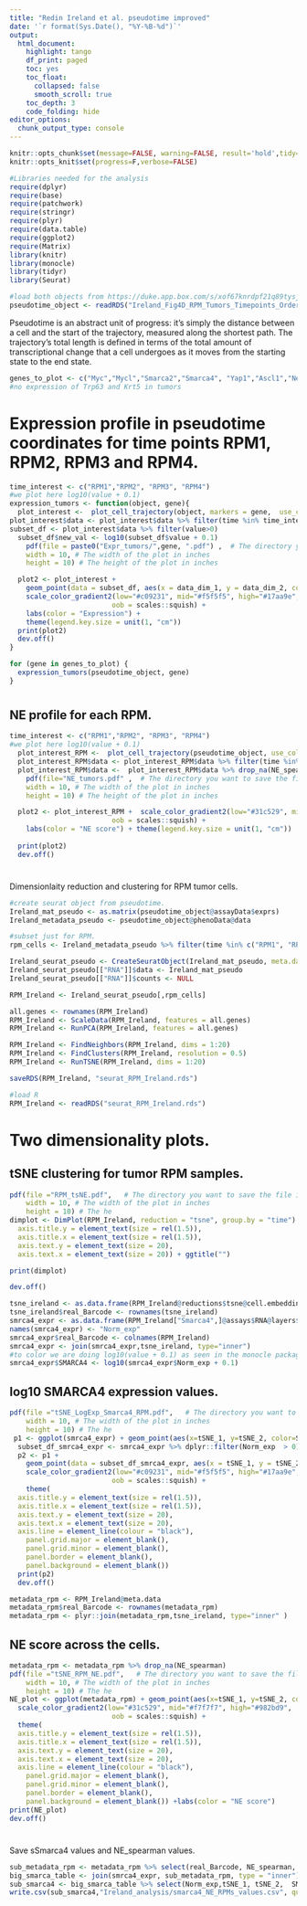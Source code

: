 ```yaml
---
title: "Redin Ireland et al. pseudotime improved"
date: '`r format(Sys.Date(), "%Y-%B-%d")`'
output:
  html_document:
    highlight: tango
    df_print: paged
    toc: yes
    toc_float:
      collapsed: false
      smooth_scroll: true
    toc_depth: 3
    code_folding: hide
editor_options:
  chunk_output_type: console
---
```



```r
knitr::opts_chunk$set(message=FALSE, warning=FALSE, result='hold',tidy=TRUE, cache=FALSE, error = T, echo = F)
knitr::opts_knit$set(progress=F,verbose=FALSE)

```

```r
#Libraries needed for the analysis
require(dplyr)
require(base)
require(patchwork)
require(stringr)
require(plyr)
require(data.table)
require(ggplot2)
require(Matrix)
library(knitr)
library(monocle)
library(tidyr)
library(Seurat)
```


```r
#load both objects from https://duke.app.box.com/s/xof67knrdpf21q89tysj674tddxfsyke
pseudotime_object <- readRDS("Ireland_Fig4D_RPM_Tumors_Timepoints_OrderedMonocle.rds")
```

Pseudotime is an abstract unit of progress: it's simply the distance between a cell and the start of the trajectory, measured along the shortest path. The trajectory's total length is defined in terms of the total amount of transcriptional change that a cell undergoes as it moves from the starting state to the end state.



```r
genes_to_plot <- c("Myc","Mycl","Smarca2","Smarca4", "Yap1","Ascl1","Neurod1","Nrg1","Egfr","Erbb3","Erbb2","Sox2","Insm1","B2m","Foxa2","Myt1","Nrsn1","Rtn1","Srrm4","Rest")
#no expression of Trp63 and Krt5 in tumors
```



# Expression profile in pseudotime coordinates for time points RPM1, RPM2, RPM3 and RPM4. {.tabset}

```r
time_interest <- c("RPM1","RPM2", "RPM3", "RPM4")
#we plot here log10(value + 0.1)
expression_tumors <- function(object, gene){
  plot_interest <-  plot_cell_trajectory(object, markers = gene,  use_color_gradient = T) + facet_wrap(~time, nrow = 1)
plot_interest$data <- plot_interest$data %>% filter(time %in% time_interest)
subset_df <- plot_interest$data %>% filter(value>0)
  subset_df$new_val <- log10(subset_df$value + 0.1)
    pdf(file = paste0("Expr_tumors/",gene, ".pdf") ,  # The directory you want to save the file in
    width = 10, # The width of the plot in inches
    height = 10) # The height of the plot in inches

  plot2 <- plot_interest + 
    geom_point(data = subset_df, aes(x = data_dim_1, y = data_dim_2, colour = new_val)) + 
    scale_color_gradient2(low="#c09231", mid="#f5f5f5", high="#17aa9e", 
                         oob = scales::squish) +
    labs(color = "Expression") + 
    theme(legend.key.size = unit(1, "cm"))
  print(plot2)
  dev.off()
}
```

```r
for (gene in genes_to_plot) {
  expression_tumors(pseudotime_object, gene)
}
```

# {-}


## NE profile for each RPM.
```r
time_interest <- c("RPM1","RPM2", "RPM3", "RPM4")
#we plot here log10(value + 0.1)
  plot_interest_RPM <-  plot_cell_trajectory(pseudotime_object, use_color_gradient = F, color_by = "NE_spearman") + facet_wrap(~time, nrow = 1)
  plot_interest_RPM$data <- plot_interest_RPM$data %>% filter(time %in% time_interest)
  plot_interest_RPM$data <-  plot_interest_RPM$data %>% drop_na(NE_spearman)
    pdf(file="NE_tumors.pdf" ,  # The directory you want to save the file in
    width = 10, # The width of the plot in inches
    height = 10) # The height of the plot in inches

  plot2 <- plot_interest_RPM +  scale_color_gradient2(low="#31c529", mid="#f7f7f7", high="#982bd9", 
                         oob = scales::squish) + 
    labs(color = "NE score") + theme(legend.key.size = unit(1, "cm"))
  
  print(plot2)
  dev.off()

```



# {-}


Dimensionlaity reduction and clustering for RPM tumor cells.

```r
#create seurat object from pseudotime.
Ireland_mat_pseudo <- as.matrix(pseudotime_object@assayData$exprs)
Ireland_metadata_pseudo <- pseudotime_object@phenoData@data
```

```r
#subset just for RPM.
rpm_cells <- Ireland_metadata_pseudo %>% filter(time %in% c("RPM1", "RPM2", "RPM3", "RPM4")) %>% rownames()
```



```r
Ireland_seurat_pseudo <- CreateSeuratObject(Ireland_mat_pseudo, meta.data = Ireland_metadata_pseudo, assay = "RNA")
Ireland_seurat_pseudo[["RNA"]]$data <- Ireland_mat_pseudo
Ireland_seurat_pseudo[["RNA"]]$counts <- NULL

RPM_Ireland <- Ireland_seurat_pseudo[,rpm_cells]
```

```r
all.genes <- rownames(RPM_Ireland)
RPM_Ireland <- ScaleData(RPM_Ireland, features = all.genes)
RPM_Ireland <- RunPCA(RPM_Ireland, features = all.genes)
```


```r
RPM_Ireland <- FindNeighbors(RPM_Ireland, dims = 1:20)
RPM_Ireland <- FindClusters(RPM_Ireland, resolution = 0.5)
RPM_Ireland <- RunTSNE(RPM_Ireland, dims = 1:20)
```

```r
saveRDS(RPM_Ireland, "seurat_RPM_Ireland.rds")
```

```r
#load R
RPM_Ireland <- readRDS("seurat_RPM_Ireland.rds")
```




# Two dimensionality plots. {.tabset}

## tSNE clustering for tumor RPM samples.

```r
pdf(file ="RPM_tsNE.pdf",   # The directory you want to save the file in
    width = 10, # The width of the plot in inches
    height = 10) # The he
dimplot <- DimPlot(RPM_Ireland, reduction = "tsne", group.by = "time")  + theme(
  axis.title.y = element_text(size = rel(1.5)),
  axis.title.x = element_text(size = rel(1.5)),
  axis.text.y = element_text(size = 20),
  axis.text.x = element_text(size = 20)) + ggtitle("")

print(dimplot)

dev.off()
```

```r
tsne_ireland <- as.data.frame(RPM_Ireland@reductions$tsne@cell.embeddings)
tsne_ireland$real_Barcode <- rownames(tsne_ireland)
smrca4_expr <- as.data.frame(RPM_Ireland["Smarca4",]@assays$RNA@layers$data)
names(smrca4_expr) <- "Norm_exp"
smrca4_expr$real_Barcode <- colnames(RPM_Ireland)
smrca4_expr <- join(smrca4_expr,tsne_ireland, type="inner")
#to color we are doing log10(value + 0.1) as seen in the monocle package
smrca4_expr$SMARCA4 <- log10(smrca4_expr$Norm_exp + 0.1)
```

## log10 SMARCA4 expression values.
```r
pdf(file ="tSNE_LogExp_Smarca4_RPM.pdf",   # The directory you want to save the file in
    width = 10, # The width of the plot in inches
    height = 10) # The he
 p1 <- ggplot(smrca4_expr) + geom_point(aes(x=tSNE_1, y=tSNE_2, color=SMARCA4)) 
  subset_df_smrca4_expr <- smrca4_expr %>% dplyr::filter(Norm_exp  > 0)
  p2 <- p1 + 
    geom_point(data = subset_df_smrca4_expr, aes(x = tSNE_1, y = tSNE_2, colour = SMARCA4)) +   
    scale_color_gradient2(low="#c09231", mid="#f5f5f5", high="#17aa9e", 
                         oob = scales::squish) +
    theme(
  axis.title.y = element_text(size = rel(1.5)),
  axis.title.x = element_text(size = rel(1.5)),
  axis.text.y = element_text(size = 20),
  axis.text.x = element_text(size = 20), 
  axis.line = element_line(colour = "black"),
    panel.grid.major = element_blank(),
    panel.grid.minor = element_blank(),
    panel.border = element_blank(),
    panel.background = element_blank())
  print(p2)
  dev.off()
```

```r
metadata_rpm <- RPM_Ireland@meta.data
metadata_rpm$real_Barcode <- rownames(metadata_rpm)
metadata_rpm <- plyr::join(metadata_rpm,tsne_ireland, type="inner" )
```

## NE score across the cells.
```r

metadata_rpm <- metadata_rpm %>% drop_na(NE_spearman)
pdf(file ="tSNE_RPM_NE.pdf",   # The directory you want to save the file in
    width = 10, # The width of the plot in inches
    height = 10) # The he
NE_plot <- ggplot(metadata_rpm) + geom_point(aes(x=tSNE_1, y=tSNE_2, color=NE_spearman)) +  
  scale_color_gradient2(low="#31c529", mid="#f7f7f7", high="#982bd9", 
                         oob = scales::squish) +
  theme(
  axis.title.y = element_text(size = rel(1.5)),
  axis.title.x = element_text(size = rel(1.5)),
  axis.text.y = element_text(size = 20),
  axis.text.x = element_text(size = 20), 
  axis.line = element_line(colour = "black"),
    panel.grid.major = element_blank(),
    panel.grid.minor = element_blank(),
    panel.border = element_blank(),
    panel.background = element_blank()) +labs(color = "NE score") 
print(NE_plot)
dev.off()
```

# {-}

Save sSmarca4 values and NE_spearman values.
```r
sub_metadata_rpm <- metadata_rpm %>% select(real_Barcode, NE_spearman, time)
big_smarca_table <- join(smrca4_expr, sub_metadata_rpm, type = "inner")
sub_smarca4 <- big_smarca_table %>% select(Norm_exp,tSNE_1, tSNE_2,  SMARCA4, NE_spearman, time)
write.csv(sub_smarca4,"Ireland_analysis/smarca4_NE_RPMs_values.csv", quote = F )
```

